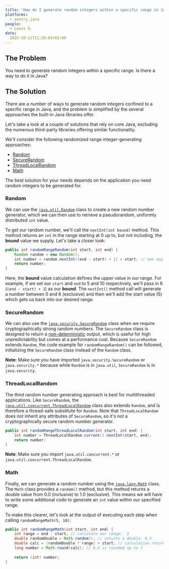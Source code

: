```yaml
---
title: 'How do I generate random integers within a specific range in Java?'
platforms: 
  - sentry.java
people: 
  - Lewis D.
date:
  2022-10-21T11:28:03+02:00
---
```


## The Problem

You need to generate random integers within a specific range. Is there a way to do it in Java?

## The Solution

There are a number of ways to generate random integers confined to a specific range in Java, and the problem is simplified by the several approaches the built-in Java libraries offer.

Let's take a look at a couple of solutions that rely on core Java, excluding the numerous third-party libraries offering similar functionality.

We'll consider the following randomized range integer-generating approaches:

- [Random](#random)
- [SecureRandom](#securerandom)
- [ThreadLocalRandom](#threadlocalrandom)
- [Math](#math)

The best solution for your needs depends on the application you need random integers to be generated for.

### Random

We can use the [`java.util.Random`](https://docs.oracle.com/javase/8/docs/api/java/util/Random.html) class to create a new random number generator, which we can then use to retrieve a pseudorandom, uniformly distributed `int` value.

To get our random number, we'll call the `nextInt(int bound)` method. This method returns an `int` in the range starting at 0 up to, but not including, the **bound** value we supply. Let's take a closer look:

```java
public int randomRangeRandom(int start, int end) {
    Random random = new Random();
    int number = random.nextInt((end - start) + 1) + start; // see explanation below
    return number;
}
```

Here, the **bound** value calculation defines the upper value in our range. For example, if we set our `start` and `end` to 5 and 10 respectively, we'll pass in 6 (`(end - start) + 1`) as our **bound**. The `nextInt()` method call will generate a number between 0 and 6 (exclusive) and then we'll add the start value (5) which gets us back into our desired range.

### SecureRandom

We can also use the [`java.security.SecureRandom`](https://docs.oracle.com/javase/8/docs/api/java/security/SecureRandom.html) class when we require cryptographically strong random numbers. The `SecureRandom` class is designed to return a [non-deterministic](https://en.wikipedia.org/wiki/Nondeterministic_algorithm) output, which is useful for high unpredictability but comes at a performance cost. Because `SecureRandom` extends `Random`, the code example for `randomRangeRandom()` can be followed, initializing the `SecureRandom` class instead of the `Random` class.

**Note**: Make sure you have imported `java.security.SecureRandom` or `java.security.*` because while `Random` is in `java.util`, `SecureRandom` is in `java.security`.


### ThreadLocalRandom

The third random number generating approach is best for multithreaded applications. Like `SecureRandom`, the [`java.util.concurrent.ThreadLocalRandom`](https://docs.oracle.com/javase/8/docs/api/java/util/concurrent/ThreadLocalRandom.html) class also extends `Random`, and is therefore a thread-safe substitute for `Random`. Note that `ThreadLocalRandom` does not inherit any attributes of `SecureRandom`, so it's not a cryptographically secure random number generator. 

```java
public int randomRangeThreadLocalRandom(int start, int end) {
    int number = ThreadLocalRandom.current().nextInt(start, end);
    return number;
}
```

**Note**: Make sure you import `java.util.concurrent.*` or `java.util.concurrent.ThreadLocalRandom`.

### Math

Finally, we can generate a random number using the [`java.lang.Math`](https://docs.oracle.com/javase/8/docs/api/java/lang/Math.html) class. The `Math` class provides a `random()` method, but this method returns a double value from 0.0 (inclusive) to 1.0 (exclusive). This means we will have to write some additional code to generate an `int` value within our specified range.

To make this clearer, let's look at the output of executing each step when calling `randomRangeMath(5, 10)`:

```java
public int randomRangeMath(int start, int end) {
    int range = end - start; // calculate our range:  5
    double randomDouble = Math.random(); // returns a double: 0.3
    double calc = (randomDouble * range) + start; // calculation returns 6.5
    long number = Math.round(calc); // 6.5 is rounded up to 7
    
    return (int) number;
}
```


